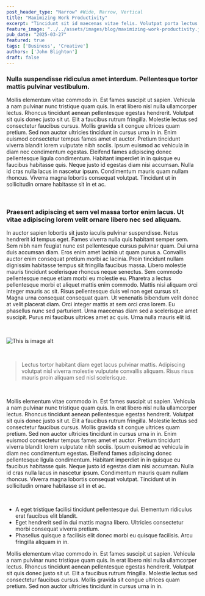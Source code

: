 ```yaml
---
post_header_type: "Narrow" #Wide, Narrow, Vertical
title: "Maximizing Work Productivity"
excerpt: "Tincidunt sit id maecenas vitae felis. Volutpat porta lectus malesuada ornare suspendisse eu vestibulum massa. Id etiam in molestie cras bibendum."
feature_image: "../../assets/images/blog/maximizing-work-productivity.jpg"
pub_date: "2025-03-27"
featured: true
tags: ['Business', 'Creative']
authors: ['John Blighton']
draft: false
---
```


### Nulla suspendisse ridiculus amet interdum. Pellentesque tortor mattis pulvinar vestibulum.

Mollis elementum vitae commodo in. Est fames suscipit ut sapien. Vehicula a nam pulvinar nunc tristique quam quis. In erat libero nisl nulla ullamcorper lectus. 
Rhoncus tincidunt aenean pellentesque egestas hendrerit. Volutpat sit quis donec justo sit ut. Elit a faucibus rutrum fringilla. Molestie lectus sed consectetur faucibus cursus. 
Mollis gravida sit congue ultrices quam pretium. Sed non auctor ultricies tincidunt in cursus urna in in. Enim euismod consectetur tempus fames amet et auctor. 
Pretium tincidunt viverra blandit lorem vulputate nibh sociis. Ipsum euismod ac vehicula in diam nec condimentum egestas. 
Eleifend fames adipiscing donec pellentesque ligula condimentum. Habitant imperdiet in in quisque eu faucibus habitasse quis. Neque justo id egestas diam nisi accumsan. Nulla id cras nulla lacus in nascetur ipsum. 
Condimentum mauris quam nullam rhoncus. Viverra magna lobortis consequat volutpat. Tincidunt ut in sollicitudin ornare habitasse sit in et ac.

<br/>

### Praesent adipiscing et sem vel massa tortor enim lacus. Ut vitae adipiscing lorem velit ornare libero nec sed aliquam.

In auctor sapien lobortis sit justo iaculis pulvinar suspendisse. Netus hendrerit id tempus eget. Fames viverra nulla quis habitant semper sem. Sem nibh nam feugiat nunc est pellentesque cursus pulvinar quam. Dui 
urna duis accumsan diam. Eros enim amet lacinia ut quam purus a. Convallis auctor enim consequat pretium morbi ac lacinia. Proin tincidunt nullam dignissim habitasse tempus sit fringilla faucibus massa. Libero 
molestie mauris tincidunt scelerisque rhoncus neque senectus. Sem commodo pellentesque neque etiam morbi eu molestie eu. Pharetra a lectus pellentesque morbi et aliquet mattis enim commodo. Mattis nisi aliquam
orci integer mauris ac sit. Risus pellentesque duis vel non eget cursus sit. Magna urna consequat consequat quam. Ut venenatis bibendum velit donec at velit placerat diam. Orci integer mattis at sem orci cras lorem. 
Eu phasellus nunc sed parturient. Urna maecenas diam sed a scelerisque amet suscipit. Purus mi faucibus ultrices amet ac quis. Urna nulla mauris elit id.

<br/>

![This is image alt](/images/blog/additional_image2.jpg)

<br/>

> Lectus tortor habitant diam eget lacus pulvinar mattis. Adipiscing volutpat nisl viverra molestie vulputate convallis aliquam. Risus risus mauris proin aliquam sed nisl scelerisque.

<br/>

Mollis elementum vitae commodo in. Est fames suscipit ut sapien. Vehicula a nam pulvinar nunc tristique quam quis. In erat libero nisl nulla ullamcorper lectus. 
Rhoncus tincidunt aenean pellentesque egestas hendrerit. Volutpat sit quis donec justo sit ut. Elit a faucibus rutrum fringilla. Molestie lectus sed consectetur faucibus cursus. 
Mollis gravida sit congue ultrices quam pretium. Sed non auctor ultricies tincidunt in cursus urna in in. Enim euismod consectetur tempus fames amet et auctor. 
Pretium tincidunt viverra blandit lorem vulputate nibh sociis. Ipsum euismod ac vehicula in diam nec condimentum egestas. 
Eleifend fames adipiscing donec pellentesque ligula condimentum. Habitant imperdiet in in quisque eu faucibus habitasse quis. Neque justo id egestas diam nisi accumsan. Nulla id cras nulla lacus in nascetur ipsum. 
Condimentum mauris quam nullam rhoncus. Viverra magna lobortis consequat volutpat. Tincidunt ut in sollicitudin ornare habitasse sit in et ac.

<br/>

- A eget tristique facilisi tincidunt pellentesque dui. Elementum ridiculus erat faucibus elit blandit.
- Eget hendrerit sed in dui mattis magna libero. Ultricies consectetur morbi consequat viverra pretium.
- Phasellus quisque a facilisis elit donec morbi eu quisque facilisis. Arcu fringilla aliquam in in.

Mollis elementum vitae commodo in. Est fames suscipit ut sapien. Vehicula a nam pulvinar nunc tristique quam quis. In erat libero nisl nulla ullamcorper lectus. 
Rhoncus tincidunt aenean pellentesque egestas hendrerit. Volutpat sit quis donec justo sit ut. Elit a faucibus rutrum fringilla. Molestie lectus sed consectetur faucibus cursus. 
Mollis gravida sit congue ultrices quam pretium. Sed non auctor ultricies tincidunt in cursus urna in in.